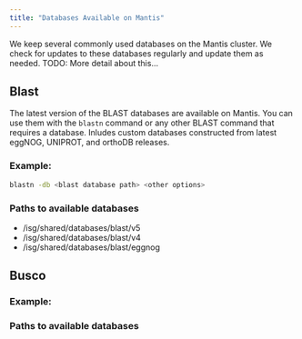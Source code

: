 ```yaml
---
title: "Databases Available on Mantis"
---
```


We keep several commonly used databases on the Mantis cluster. We check for updates to these databases regularly and update them as needed. TODO: More detail about this...

## Blast 
The latest version of the BLAST databases are available on Mantis. You can use them with the `blastn` command or any other BLAST command that requires a database. Inludes custom databases constructed from latest eggNOG, UNIPROT, and orthoDB releases.

### Example:
```bash
blastn -db <blast database path> <other options>
```

### Paths to available databases
- /isg/shared/databases/blast/v5
- /isg/shared/databases/blast/v4
- /isg/shared/databases/blast/eggnog


## Busco

### Example:

### Paths to available databases



<!-- <button type="button" class="btn btn-primary btn-sm chevron-toggle" data-bs-toggle="collapse" 
    data-bs-target="#demo0"> 
  Show Paths <i class="bi bi-chevron-down"></i>
</button> -->

<!-- <div id="demo0" class="collapse">
<ul>
  <li>/isg/shared/databases/blast/v5</li>
  <li>/isg/shared/databases/blast/v4</li>
  <li>/isg/shared/databases/blast/eggnog</li>
</ul>
<hr></hr>

</div> -->


<!-- ### Database 2
Put a brief description of the database here and maybe some instructions about how it is used.

<button type="button" class="btn btn-primary btn-sm chevron-toggle" data-bs-toggle="collapse" 
    data-bs-target="#demo1">
  Show Paths <i class="bi bi-chevron-down"></i>
</button>
<div id="demo1" class="collapse">
<table class="table">
  <tr>
    <th>Col1</th>
    <th>Col2</th>
  </tr>

  <tr>
    <td>Path</td>
    <td>Source</td>
  </tr>

  <tr>
    <td>Path</td>
    <td>Source</td>
  </tr>

</table>
</div> -->

